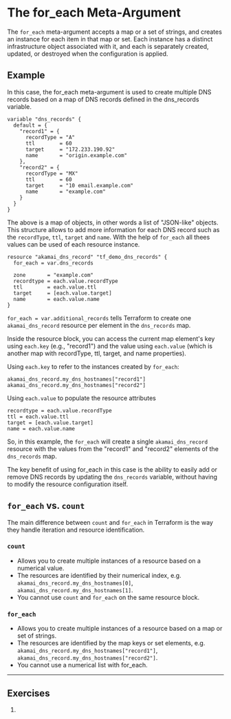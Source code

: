 # The for_each Meta-Argument

The `for_each` meta-argument accepts a map or a set of strings, and creates an instance for each item in that map or set. Each instance has a distinct infrastructure object associated with it, and each is separately created, updated, or destroyed when the configuration is applied.

## Example
In this case, the for_each meta-argument is used to create multiple DNS records based on a map of DNS records defined in the dns_records variable.

```hcl filename="variables.tf" copy
variable "dns_records" {
  default = {
    "record1" = {
      recordType = "A"
      ttl        = 60
      target     = "172.233.190.92"
      name       = "origin.example.com"
    },
    "record2" = {
      recordType = "MX"
      ttl        = 60
      target     = "10 email.example.com"
      name       = "example.com"
    }
  }
}
```
The above is a map of objects, in other words a list of "JSON-like" objects. This structure allows to add more information for each DNS record such as the `recordType`, `ttl`, `target` and `name`. With the help of `for_each` all thees values can be used of each resource instance.

```hcl filename="main.tf" copy {2,5-8}
resource "akamai_dns_record" "tf_demo_dns_records" {
  for_each = var.dns_records

  zone       = "example.com"
  recordtype = each.value.recordType
  ttl        = each.value.ttl
  target     = [each.value.target]
  name       = each.value.name
}
```

`for_each = var.additional_records` tells Terraform to create one `akamai_dns_record` resource per element in the `dns_records` map.

Inside the resource block, you can access the current map element's key using `each.key` (e.g., "record1") and the value using `each.value` (which is another map with recordType, ttl, target, and name properties).

Using `each.key` to refer to the instances created by `for_each`:
```hcl
akamai_dns_record.my_dns_hostnames["record1"]
akamai_dns_record.my_dns_hostnames["record2"]
```

Using `each.value` to populate the resource attributes
```hcl
recordtype = each.value.recordType
ttl = each.value.ttl
target = [each.value.target]
name = each.value.name
```

So, in this example, the `for_each` will create a single `akamai_dns_record` resource with the values from the "record1" and "record2" elements of the `dns_records` map.

The key benefit of using for_each in this case is the ability to easily add or remove DNS records by updating the `dns_records` variable, without having to modify the resource configuration itself.

## `for_each` vs. `count`

The main difference between `count` and `for_each` in Terraform is the way they handle iteration and resource identification.

### `count`

* Allows you to create multiple instances of a resource based on a numerical value.
* The resources are identified by their numerical index, e.g. `akamai_dns_record.my_dns_hostnames[0]`, `akamai_dns_record.my_dns_hostnames[1]`.
* You cannot use `count` and `for_each` on the same resource block.

### `for_each`

* Allows you to create multiple instances of a resource based on a map or set of strings.
* The resources are identified by the map keys or set elements, e.g. `akamai_dns_record.my_dns_hostnames["record1"]`, `akamai_dns_record.my_dns_hostnames["record2"]`.
* You cannot use a numerical list with for_each.

---

## Exercises

1. 